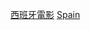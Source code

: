 {{Container category}}
{{Commonscat|Films of Spain}}

[[Category:西班牙電影|]]
[[Category:欧洲各国电影作品|Spain]]